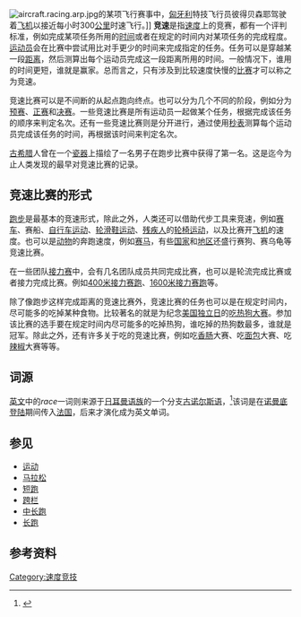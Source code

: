 {{Wiktionary|racing}}
[[File:aircraft.racing.arp.jpg|thumb]]的某项飞行赛事中，[[匈牙利|匈牙利]]特技飞行员彼得贝森耶驾驶着[[飞机|飞机]]以接近每小时300[[公里|公里]]时速飞行。]]
'''竞速'''是指[[速度|速度]]上的竞赛，都有一个评判标准，例如完成某项任务所用的[[时间|时间]]或者在规定的时间内对某项任务的完成程度。[[运动员|运动员]]会在比赛中尝试用比对手更少的时间来完成指定的任务。任务可以是穿越某一段[[距离|距离]]，然后测算出每个运动员完成这一段距离所用的时间。一般情况下，谁用的时间更短，谁就是赢家。总而言之，只有涉及到比较速度快慢的[[比赛|比赛]]才可以称之为竞速。

竞速比赛可以是不间断的从起点跑向终点。也可以分为几个不同的阶段，例如分为[[预赛|预赛]]、[[正赛|正赛]]和[[决赛|决赛]]。一些竞速比赛是所有运动员一起做某个任务，根据完成该任务的顺序来判定名次。还有一些竞速比赛则是分开进行，通过使用[[秒表|秒表]]测算每个运动员完成该任务的时间，再根据该时间来判定名次。

[[古希腊|古希腊]]人曾在一个[[瓷器|瓷器]]上描绘了一名男子在跑步比赛中获得了第一名。这是迄今为止人类发现的最早对竞速比赛的记录。

==竞速比赛的形式==
{{See|竞速比赛列表}}
[[跑步|跑步]]是最基本的竞速形式，除此之外，人类还可以借助代步工具来竞速，例如[[赛车|赛车]]、赛船、[[自行车运动|自行车运动]]、[[轮滑鞋运动|轮滑鞋运动]]、[[残疾人|残疾人]]的[[轮椅运动|轮椅运动]]，以及比赛开[[飞机|飞机]]的速度。也可以是[[动物|动物]]的奔跑速度，例如[[赛马|赛马]]，有些[[国家|国家]]和[[地区|地区]]还盛行赛狗、赛乌龟等竞速比赛。

在一些团队[[接力赛|接力赛]]中，会有几名团队成员共同完成比赛，也可以是轮流完成比赛或者接力完成比赛。例如[[400米接力赛跑|400米接力赛跑]]、[[1600米接力赛跑|1600米接力赛跑]]等。

除了像跑步这样完成距离的竞速比赛外，竞速比赛的任务也可以是在规定时间内，尽可能多的吃掉某种食物。比较著名的就是为纪念[[美国独立日|美国独立日]]的[[吃热狗大赛|吃热狗大赛]]。参加该比赛的选手要在规定时间内尽可能多的吃掉热狗，谁吃掉的热狗数最多，谁就是冠军。除此之外，还有许多关于吃的竞速比赛，例如吃[[香肠|香肠]]大赛、吃[[面包|面包]]大赛、吃[[辣椒|辣椒]]大赛等等。

==词源==
[[英文|英文]]中的''race''一词则来源于[[日耳曼语族|日耳曼语族]]的一个分支[[古诺尔斯语|古诺尔斯语]]，<ref>{{cite web|title=Online Etymology Dictionary|url=http://www.etymonline.com/index.php?term=race|publisher=Online Etymology Dictionary|accessdate=28 June 2010}}</ref>该词是在[[诺曼底登陆|诺曼底登陆]]期间传入[[法国|法国]]，后来才演化成为英文单词。

==参见==
*[[运动|运动]]
*[[马拉松|马拉松]]
*[[短跑|短跑]]
*[[跨栏|跨栏]]
*[[中长跑|中长跑]]
*[[长跑|长跑]]

==参考资料==
{{reflist}}
{{Authority control}}
[[Category:速度竞技|Category:速度竞技]]